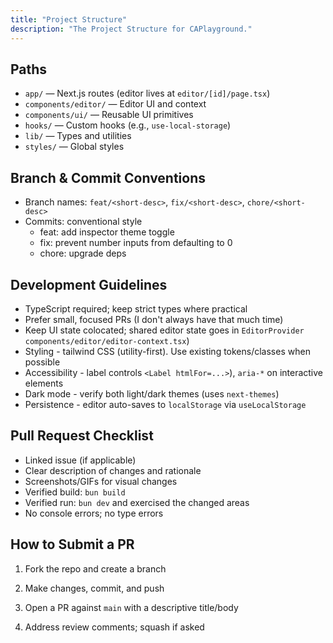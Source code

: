 ```yaml
---
title: "Project Structure"
description: "The Project Structure for CAPlayground."
---
```


## Paths

- `app/` — Next.js routes (editor lives at `editor/[id]/page.tsx`)
- `components/editor/` — Editor UI and context
- `components/ui/` — Reusable UI primitives
- `hooks/` — Custom hooks (e.g., `use-local-storage`)
- `lib/` — Types and utilities
- `styles/` — Global styles

## Branch & Commit Conventions

- Branch names: `feat/<short-desc>`, `fix/<short-desc>`, `chore/<short-desc>`
- Commits: conventional style
  - feat: add inspector theme toggle
  - fix: prevent number inputs from defaulting to 0
  - chore: upgrade deps

## Development Guidelines

- TypeScript required; keep strict types where practical
- Prefer small, focused PRs (I don't always have that much time)
- Keep UI state colocated; shared editor state goes in `EditorProvider` `components/editor/editor-context.tsx`)
- Styling - tailwind CSS (utility-first). Use existing tokens/classes when possible
- Accessibility - label controls `<Label htmlFor=...>`), `aria-*` on interactive elements
- Dark mode - verify both light/dark themes (uses `next-themes`)
- Persistence - editor auto-saves to `localStorage` via `useLocalStorage`

## Pull Request Checklist

- Linked issue (if applicable)
- Clear description of changes and rationale
- Screenshots/GIFs for visual changes
- Verified build: `bun build`
- Verified run: `bun dev` and exercised the changed areas
- No console errors; no type errors

## How to Submit a PR

1. Fork the repo and create a branch

2. Make changes, commit, and push

3. Open a PR against `main` with a descriptive title/body

4. Address review comments; squash if asked